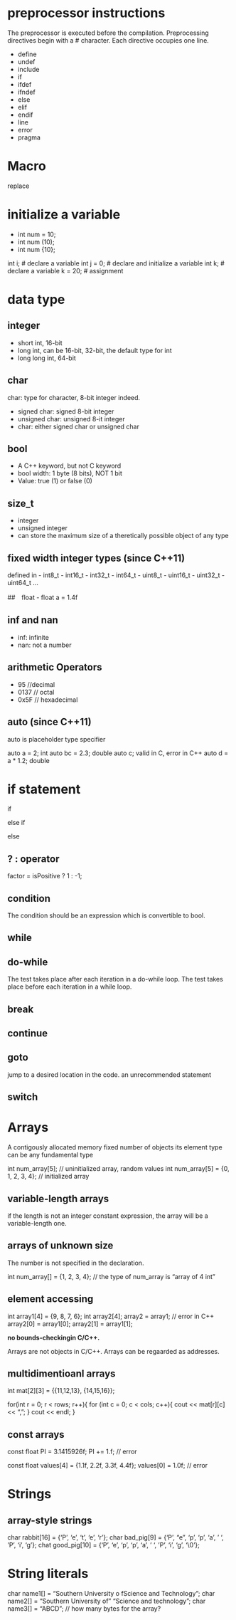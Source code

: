 # preprocessor instructions
The preprocessor is executed before the compilation. 
Preprocessing directives begin with a # character.
Each directive occupies one line.

- define
- undef
- include
- if
- ifdef
- ifndef
- else
- elif
- endif
- line
- error
- pragma

# Macro
replace

# initialize a variable
- int num = 10;  
- int num (10);
- int num {10};

int i; # declare a variable
int j = 0; # declare and initialize a variable
int k; # declare a variable
k = 20; # assignment


# data type
## integer
- short int, 16-bit
- long int, can be 16-bit, 32-bit, the default type for int
- long long int, 64-bit
 
## char
char: type for character, 8-bit integer indeed.

- signed char: signed 8-bit integer
- unsigned char: unsigned 8-it integer
- char: either signed char or unsigned char

## bool
- A C++ keyword, but not C keyword
- bool width: 1 byte (8 bits), NOT 1 bit
- Value: true (1) or false (0)

## size_t
- integer
- unsigned integer
- can store the maximum size of a theretically possible object of any type

## fixed width integer types (since C++11)
defined in <cstdint>
- int8_t
- int16_t
- int32_t
- int64_t
- uint8_t
- uint16_t
- uint32_t
- uint64_t
...

##　float 
- float a = 1.4f

## inf and nan
- inf: infinite
- nan: not a number

## arithmetic Operators
- 95 //decimal
- 0137 // octal
- 0x5F // hexadecimal

## auto (since C++11)
auto is placeholder type specifier

auto a = 2; int
auto bc = 2.3; double
auto c; valid in C, error in C++
auto d = a * 1.2; double


# if statement
if

else if

else

## ? : operator
factor = isPositive ? 1 : -1;

## condition
The condition should be an expression which is convertible to bool.

## while


## do-while
The test takes place after each iteration in a do-while loop.
The test takes place before each iteration in a while loop.


## break


## continue

## goto
jump to a desired location in the code.
an unrecommended statement


## switch


# Arrays
A contigously allocated memory
fixed number of objects
its element type can be any fundamental type

int num_array[5]; // uninitialized array, random values
int num_array[5] = {0, 1, 2, 3, 4}; // initialized array

## variable-length arrays
if the length is not an integer constant expression, the array will be a variable-length one.

## arrays of unknown size
The number is not specified in the declaration.

int num_array[] = {1, 2, 3, 4}; // the type of num_array is "array of 4 int"

## element accessing
int array1[4] = {9, 8, 7, 6};
int array2[4];
array2 = array1; // error in C++
array2[0] = array1[0];
array2[1] = array1[1];

**no bounds-checkingin C/C++.**

Arrays are not objects in C/C++.
Arrays can be regaarded as addresses.

## multidimentioanl arrays

int mat[2][3] = {{11,12,13}, {14,15,16}};

for(int r = 0; r < rows; r++){
    for (int c = 0; c < cols; c++){
        cout << mat[r][c] << ",";
    }
    cout << endl;
}


## const arrays
const float PI = 3.1415926f;
PI += 1.f; // error

const float values[4] = {1.1f, 2.2f, 3.3f, 4.4f};
values[0] = 1.0f; // error

# Strings
## array-style strings

char rabbit[16] = {'P', 'e', 't', 'e', 'r'};
char bad_pig[9] = {'P', "e", 'p', 'p', 'a', ' ', 'P', 'i', 'g'}; 
chat good_pig[10] = {'P', 'e', 'p', 'p', 'a', ' ', 'P', 'i', 'g', '\0'};


# String literals
char name1[] = "Southern University o fScience and Technology";
char name2[] = "Southern University of"  "Science and technology";
char name3[] = "ABCD"; // how many bytes for the array?



